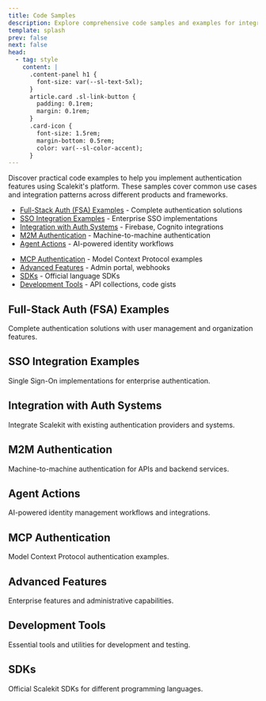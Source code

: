 ```yaml
---
title: Code Samples
description: Explore comprehensive code samples and examples for integrating with Scalekit's authentication platform across different programming languages and frameworks.
template: splash
prev: false
next: false
head:
  - tag: style
    content: |
      .content-panel h1 {
        font-size: var(--sl-text-5xl);
      }
      article.card .sl-link-button {
        padding: 0.1rem;
        margin: 0.1rem;
      }
      .card-icon {
        font-size: 1.5rem;
        margin-bottom: 0.5rem;
        color: var(--sl-color-accent);
      }
---
```



Discover practical code examples to help you implement authentication features using Scalekit's platform. These samples cover common use cases and integration patterns across different products and frameworks.

<CardGrid>
<SimpleList>

- [Full-Stack Auth (FSA) Examples](#full-stack-auth-fsa-examples) - Complete authentication solutions
- [SSO Integration Examples](#sso-integration-examples) - Enterprise SSO implementations
- [Integration with Auth Systems](#integration-with-auth-systems) - Firebase, Cognito integrations
- [M2M Authentication](#m2m-authentication) - Machine-to-machine authentication
- [Agent Actions](#agent-actions) - AI-powered identity workflows

</SimpleList>
<SimpleList>

- [MCP Authentication](#mcp-authentication) - Model Context Protocol examples
- [Advanced Features](#advanced-features) - Admin portal, webhooks
- [SDKs](#sdks) - Official language SDKs
- [Development Tools](#development-tools) - API collections, code gists

</SimpleList>
</CardGrid>

## Full-Stack Auth (FSA) Examples

Complete authentication solutions with user management and organization features.

<CardGrid>
<LinkCard
  title="Next.js Full-Stack Auth"
  description="Complete React authentication flow with hosted login and session management"
  href="https://github.com/scalekit-inc/nextjs-example-apps/tree/main/full-stack-auth"
  target="_blank"
/>

<LinkCard
  title="Next.js Demo Application"
  description="Comprehensive Next.js demo showcasing Scalekit authentication features"
  href="https://github.com/scalekit-developers/scalekit-nextjs-demo"
  target="_blank"
/>

<LinkCard
  title="Express.js Example"
  description="Node.js authentication with session management and middleware"
  href="https://github.com/scalekit-developers/scalekit-express-example"
  target="_blank"
/>

<LinkCard
  title="Spring Boot Example"
  description="Java enterprise authentication with Spring Security integration"
  href="https://github.com/scalekit-developers/scalekit-springboot-example"
  target="_blank"
/>

<LinkCard
  title="FastAPI Example"
  description="Python async authentication with modern API patterns"
  href="https://github.com/scalekit-developers/scalekit-fastapi-example"
  target="_blank"
/>

<LinkCard
  title="Go Example Application"
  description="Lightweight authentication server with Gin framework"
  href="https://github.com/scalekit-developers/scalekit-go-example"
  target="_blank"
/>
</CardGrid>

## SSO Integration Examples

Single Sign-On implementations for enterprise authentication.

<CardGrid>
<LinkCard
  title="Express.js SSO Demo"
  description="Single Sign-On implementation using Express.js"
  href="https://github.com/scalekit-inc/nodejs-example-apps/tree/main/sso-express-example"
  target="_blank"
/>

<LinkCard
  title="SSO Migrations Example"
  description="Guide for handling SSO migrations and authentication system transitions"
  href="https://github.com/scalekit-inc/nodejs-example-apps/tree/main/sso-migrations-express-example"
  target="_blank"
/>

<LinkCard
  title="Express.js Login Box"
  description="Authentication example using Express.js with login box implementation"
  href="https://github.com/scalekit-inc/nodejs-example-apps/tree/main/expressjs-loginbox-authn"
  target="_blank"
/>

<LinkCard
  title="Managed Login Box Demo"
  description="Express.js app with Scalekit hosted authentication UI"
  href="https://github.com/scalekit-developers/managed-loginbox-expressjs-demo"
  target="_blank"
/>

<LinkCard
  title="OIDC, SAML & SCIM Examples"
  description="Python integration patterns for Google, Okta and other providers"
  href="https://github.com/scalekit-developers/oidc-saml-scim-examples"
  target="_blank"
/>

<LinkCard
  title=".NET Core Examples"
  description=".NET Core SAML and OIDC implementation samples"
  href="https://github.com/scalekit-inc/dotnet-example-apps"
  target="_blank"
/>
</CardGrid>

## Integration with Auth Systems

Integrate Scalekit with existing authentication providers and systems.

<CardGrid>
<LinkCard
  title="Firebase Integration"
  description="Firebase authentication integration with Scalekit SSO"
  href="https://github.com/scalekit-inc/scalekit-firebase-sso"
  target="_blank"
/>

<LinkCard
  title="Firebase Example (Node.js)"
  description="Node.js Firebase integration example"
  href="https://github.com/scalekit-inc/nodejs-example-apps/tree/main/firebase-example"
  target="_blank"
/>

<LinkCard
  title="AWS Cognito Integration"
  description="AWS Cognito SSO integration with OpenID Connect"
  href="https://github.com/scalekit-inc/scalekit-cognito-sso"
  target="_blank"
/>

<LinkCard
  title="Cognito with Next.js"
  description="AWS Cognito with Scalekit SSO using Next.js and OIDC protocol"
  href="https://github.com/scalekit-inc/nextjs-example-apps/tree/main/cognito-scalekit"
  target="_blank"
/>
</CardGrid>

## M2M Authentication

Machine-to-machine authentication for APIs and backend services.

<CardGrid>
<LinkCard
  title="M2M Code Samples"
  description="Essential code snippets for machine-to-machine authentication"
  href="https://github.com/scalekit-inc/gists/tree/main/m2m"
  target="_blank"
/>
</CardGrid>

## Agent Actions

AI-powered identity management workflows and integrations.

<CardGrid>
<LinkCard
  title="Python Connect Demos"
  description="Python examples for AI-powered identity management workflows"
  href="https://github.com/scalekit-inc/python-connect-demos"
  target="_blank"
/>

<LinkCard
  title="Direct Integration"
  description="Direct integration examples for Scalekit Agent Connect"
  href="https://github.com/scalekit-inc/python-connect-demos/tree/main/direct"
  target="_blank"
/>

<LinkCard
  title="LangChain Integration"
  description="Agent Connect integration with LangChain for AI workflows"
  href="https://github.com/scalekit-inc/python-connect-demos/tree/main/langchain"
  target="_blank"
/>

<LinkCard
  title="OpenAI Integration"
  description="OpenAI API integration with Scalekit's identity management"
  href="https://github.com/scalekit-inc/python-connect-demos/tree/main/openai"
  target="_blank"
/>
</CardGrid>

## MCP Authentication

Model Context Protocol authentication examples.

<CardGrid>
<LinkCard
  title="MCP Auth Demos"
  description="Model Context Protocol authentication examples and patterns"
  href="https://github.com/scalekit-inc/mcp-auth-demos"
  target="_blank"
/>
</CardGrid>

## Advanced Features

Enterprise features and administrative capabilities.

<CardGrid>
<LinkCard
  title="Admin Portal Embedding"
  description="OAuth 2.0 client credentials flow with embedded admin portal"
  href="https://github.com/scalekit-inc/nodejs-example-apps/tree/main/embed-admin-portal-sample"
  target="_blank"
/>

<LinkCard
  title="Webhook Events"
  description="Setting up webhook endpoints and processing ScaleKit user events"
  href="https://github.com/scalekit-inc/nextjs-example-apps/tree/main/webhook-events"
  target="_blank"
/>
</CardGrid>

## Development Tools

Essential tools and utilities for development and testing.

<CardGrid>
<LinkCard
  title="Code Gists Collection"
  description="Essential code snippets for building applications with Scalekit API"
  href="https://github.com/scalekit-inc/gists"
  target="_blank"
/>

<LinkCard
  title="API Collections"
  description="Postman and Bruno API testing collections for development"
  href="https://github.com/scalekit-inc/api-collections"
  target="_blank"
/>

</CardGrid>


## SDKs

Official Scalekit SDKs for different programming languages.

<CardGrid>
<LinkCard
  title="Node.js SDK"
  description="TypeScript/JavaScript SDK for SAML and OIDC Single Sign-On"
  href="https://github.com/scalekit-inc/scalekit-sdk-node"
  target="_blank"
/>

<LinkCard
  title="Python SDK"
  description="Python SDK with FastAPI, Django, and Flask integration support"
  href="https://github.com/scalekit-inc/scalekit-sdk-python"
  target="_blank"
/>

<LinkCard
  title="Java SDK"
  description="Java SDK for enterprise authentication with Spring Boot integration"
  href="https://github.com/scalekit-inc/scalekit-sdk-java"
  target="_blank"
/>

<LinkCard
  title="Go SDK"
  description="Go SDK for SAML and OIDC Single Sign-On integration"
  href="https://github.com/scalekit-inc/scalekit-sdk-go"
  target="_blank"
/>
</CardGrid>